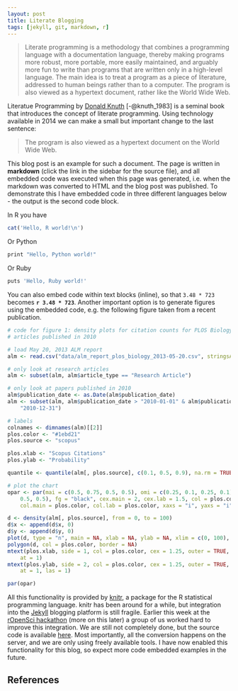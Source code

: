 ```yaml
---
layout: post
title: Literate Blogging
tags: [jekyll, git, markdown, r]
---
```


> Literate programming is a methodology that combines a programming language with a documentation language, thereby making programs more robust, more portable, more easily maintained, and arguably more fun to write than programs that are written only in a high-level language. The main idea is to treat a program as a piece of literature, addressed to human beings rather than to a computer. The program is also viewed as a hypertext document, rather like the World Wide Web.<!--more-->

Literatue Programming by [Donald Knuth](http://www-cs-faculty.stanford.edu/~uno/) [-@knuth_1983] is a seminal book  that introduces the concept of literate programming. Using technology available in 2014 we can make a small but important change to the last sentence:

> The program is also viewed as a hypertext document on the World Wide Web.

This blog post is an example for such a document. The page is written in **markdown** (click the link in the sidebar for the source file), and all embedded code was executed when this page was generated, i.e. when the markdown was converted to HTML and the blog post was published. To demonstrate this I have embedded code in three different languages below - the output is the second code block.

In R you have

```r
cat('Hello, R world!\n')
```

Or Python

```r
print "Hello, Python world!"
```

Or Ruby

```r
puts 'Hello, Ruby world!'
```

You can also embed code within text blocks (inline), so that `3.48 * 723` becomes **`r 3.48 * 723`**. Another important option is to generate figures using the embedded code, e.g. the following figure taken from a recent publication.

```r
# code for figure 1: density plots for citation counts for PLOS Biology
# articles published in 2010

# load May 20, 2013 ALM report
alm <- read.csv("data/alm_report_plos_biology_2013-05-20.csv", stringsAsFactors = FALSE)

# only look at research articles
alm <- subset(alm, alm$article_type == "Research Article")

# only look at papers published in 2010
alm$publication_date <- as.Date(alm$publication_date)
alm <- subset(alm, alm$publication_date > "2010-01-01" & alm$publication_date <=
    "2010-12-31")

# labels
colnames <- dimnames(alm)[[2]]
plos.color <- "#1ebd21"
plos.source <- "scopus"

plos.xlab <- "Scopus Citations"
plos.ylab <- "Probability"

quantile <- quantile(alm[, plos.source], c(0.1, 0.5, 0.9), na.rm = TRUE)

# plot the chart
opar <- par(mai = c(0.5, 0.75, 0.5, 0.5), omi = c(0.25, 0.1, 0.25, 0.1), mgp = c(3,
    0.5, 0.5), fg = "black", cex.main = 2, cex.lab = 1.5, col = plos.color,
    col.main = plos.color, col.lab = plos.color, xaxs = "i", yaxs = "i")

d <- density(alm[, plos.source], from = 0, to = 100)
d$x <- append(d$x, 0)
d$y <- append(d$y, 0)
plot(d, type = "n", main = NA, xlab = NA, ylab = NA, xlim = c(0, 100), frame.plot = FALSE)
polygon(d, col = plos.color, border = NA)
mtext(plos.xlab, side = 1, col = plos.color, cex = 1.25, outer = TRUE, adj = 1,
    at = 1)
mtext(plos.ylab, side = 2, col = plos.color, cex = 1.25, outer = TRUE, adj = 0,
    at = 1, las = 1)

par(opar)
```

All this functionality is provided by [knitr](http://yihui.name/knitr/), a package for the R statistical programming language. knitr has been around for a while, but integration into the [Jekyll](http://jekyllrb.com/) blogging platform is still fragile. Earlier this week at the [rOpenSci hackathon](https://github.com/ropensci/hackathon) (more on this later) a group of us worked hard to improve this integration. We are still not completely done, but the source code is available [here](https://github.com/ropensci/docs). Most importantly, all the conversion happens on the server, and we are only using freely available tools. I have now enabled this functionality for this blog, so expect more code embedded examples in the future.

## References
